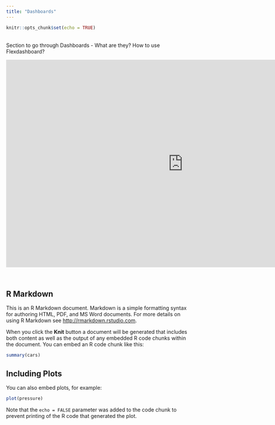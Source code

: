 ```yaml
---
title: "Dashboards"
---
```


```r
knitr::opts_chunk$set(echo = TRUE)
```
&nbsp;  
Section to go through Dashboards - What are they? How to use Flexdashboard? &nbsp;  

<center>
<iframe src="https://4mosteurope.sharepoint.com/sites/traininganddevelopment/_layouts/15/Doc.aspx?sourcedoc={54a1b0a2-cb33-4989-9ca3-32d8da037ad0}&amp;action=embedview&amp;wdAr=1.7777777777777776" width="962px" height="565px" frameborder="0">This is an embedded <a target="_blank" href="https://office.com">Microsoft Office</a> presentation, powered by <a target="_blank" href="https://office.com/webapps">Office</a>.</iframe>
</center>
&nbsp;  



## R Markdown

This is an R Markdown document. Markdown is a simple formatting syntax for authoring HTML, PDF, and MS Word documents. For more details on using R Markdown see <http://rmarkdown.rstudio.com>.

When you click the **Knit** button a document will be generated that includes both content as well as the output of any embedded R code chunks within the document. You can embed an R code chunk like this:

```r
summary(cars)
```

## Including Plots

You can also embed plots, for example:

```r
plot(pressure)
```

Note that the `echo = FALSE` parameter was added to the code chunk to prevent printing of the R code that generated the plot.
